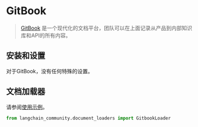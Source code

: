 # GitBook

>[GitBook](https://docs.gitbook.com/) 是一个现代化的文档平台，团队可以在上面记录从产品到内部知识库和API的所有内容。

## 安装和设置

对于GitBook，没有任何特殊的设置。

## 文档加载器

请参阅[使用示例](/docs/integrations/document_loaders/gitbook)。

```python
from langchain_community.document_loaders import GitbookLoader
```